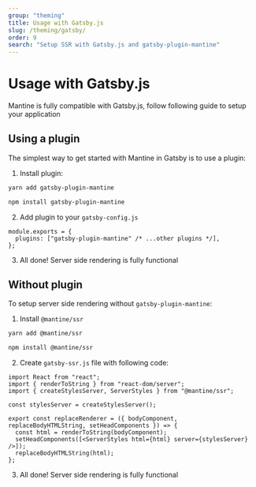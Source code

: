 ```yaml
---
group: "theming"
title: Usage with Gatsby.js
slug: /theming/gatsby/
order: 9
search: "Setup SSR with Gatsby.js and gatsby-plugin-mantine"
---
```


# Usage with Gatsby.js

Mantine is fully compatible with Gatsby.js, follow following guide to setup your application

## Using a plugin

The simplest way to get started with Mantine in Gatsby is to use a plugin:

1. Install plugin:

```bash
yarn add gatsby-plugin-mantine

npm install gatsby-plugin-mantine
```

2. Add plugin to your `gatsby-config.js`

```tsx
module.exports = {
  plugins: ["gatsby-plugin-mantine" /* ...other plugins */],
};
```

3. All done! Server side rendering is fully functional

## Without plugin

To setup server side rendering without `gatsby-plugin-mantine`:

1. Install `@mantine/ssr`

```bash
yarn add @mantine/ssr

npm install @mantine/ssr
```

2. Create `gatsby-ssr.js` file with following code:

```tsx
import React from "react";
import { renderToString } from "react-dom/server";
import { createStylesServer, ServerStyles } from "@mantine/ssr";

const stylesServer = createStylesServer();

export const replaceRenderer = ({ bodyComponent, replaceBodyHTMLString, setHeadComponents }) => {
  const html = renderToString(bodyComponent);
  setHeadComponents([<ServerStyles html={html} server={stylesServer} />]);
  replaceBodyHTMLString(html);
};
```

3. All done! Server side rendering is fully functional
